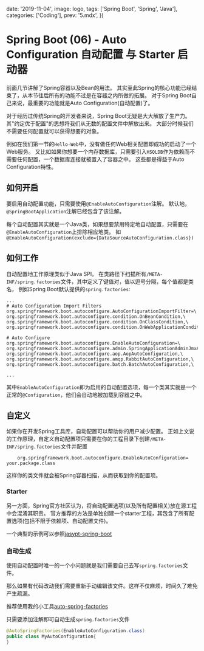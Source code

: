 
  date: '2019-11-04',
  image: logo,
  tags: ['Spring Boot', 'Spring', 'Java'],
  categories: ['Coding'],
  prev: '5.mdx',
})

# Spring Boot (06) - Auto Configuration 自动配置 与 Starter 启动器

前面几节讲解了Spring容器以及Bean的用法。
其实至此Spring的核心功能已经结束了，从本节往后所有的功能不过是在容器之内所做的拓展。
对于Spring Boot自己来说，最重要的功能就是Auto Configuration(自动配置)了。

对于经历过传统Spring的开发者来说，Spring Boot无疑是大大解放了生产力。
其"约定优于配置"的思想将我们从无数的配置文件中解放出来。
大部分时候我们不需要任何配置就可以获得想要的对象。

例如在我们第一节的`Hello-Web`中，没有做任何Web相关配置却成功的启动了一个Web服务。
又比如如果你想要一个内存数据库，只需要引入`HSQLDB`作为依赖而不需要任何配置，一个数据库连接就被置入了容器之中。
这些都是得益于Auto Configuration特性。

## 如何开启

要启用自动配置功能，只需要使用`@EnableAutoConfiguration`注解。
默认地，`@SpringBootApplication`注解已经包含了该注解。

每个自动配置其实就是一个Java类，如果想要禁用特定地自动配置，只需要在`@EnableAutoConfiguration`上排除相应地类。
如`@EnableAutoConfiguration(exclude={DataSourceAutoConfiguration.class})`

## 如何工作

自动配置地工作原理类似于Java SPI。
在类路径下扫描所有`/META-INF/spring.factories`文件，其中定义了键值对，值以逗号分隔，每个值都是类名，
例如Spring Boot默认提供的`spring.factories`:

```properties
...
# Auto Configuration Import Filters
org.springframework.boot.autoconfigure.AutoConfigurationImportFilter=\
org.springframework.boot.autoconfigure.condition.OnBeanCondition,\
org.springframework.boot.autoconfigure.condition.OnClassCondition,\
org.springframework.boot.autoconfigure.condition.OnWebApplicationCondition

# Auto Configure
org.springframework.boot.autoconfigure.EnableAutoConfiguration=\
org.springframework.boot.autoconfigure.admin.SpringApplicationAdminJmxAutoConfiguration,\
org.springframework.boot.autoconfigure.aop.AopAutoConfiguration,\
org.springframework.boot.autoconfigure.amqp.RabbitAutoConfiguration,\
org.springframework.boot.autoconfigure.batch.BatchAutoConfiguration,\
 
...
```

其中`EnableAutoConfiguration`即为启用的自动配置选项，每一个类其实就是一个正常的`@Configuration`，他们会自动地被加载到容器之中。

## 自定义

如果你在开发Spring工具库，自动配置可以帮助你的用户减少配置。
正如上文说的工作原理，自定义自动配置项只需要在你的工程目录下创建`/META-INF/spring.factories`文件并配置

```text
    org.springframework.boot.autoconfigure.EnableAutoConfiguration= your.package.class
```

这样你的类文件就会被Spring容器扫描，从而获取到你的配置项。

### Starter

另一方面，Spring官方社区认为，将自动配置选项(以及所有配置相关)放在源工程中会混淆其职责。
官方推荐的方法是单独创建一个starter工程，其包含了所有配置选项(包括不限于依赖项、自动配置文件)。

一个典型的示例可以参照[jasypt-spring-boot](https://github.com/ulisesbocchio/jasypt-spring-boot)

### 自动生成

使用自动配置时唯一的一个小问题就是我们需要自己去写`spring.factories`文件。

那么如果有代码改动我们需要重新手动编辑该文件。这样不仅麻烦，时间久了难免产生疏漏。

推荐使用我的小工具[auto-spring-factories](https://github.com/XDean/auto-spring-factories)

只需要添加注解即可自动生成`spring.factories`文件

```java
@AutoSpringFactories(EnableAutoConfiguration.class)
public class MyAutoConfiguration{
}
```